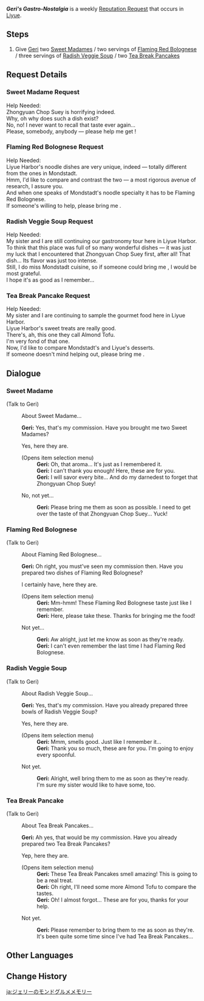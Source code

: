 {{Quest Infobox
|id            = 71709; 71710; 71711; 71712
|image         = Geri Icon.png
|type          = World
|group         = Request
|startLocation = [[Liyue Harbor]], [[Liyue]]
|region        = Liyue
|area          = Sea of Clouds
|subarea       = Liyue Harbor
|characters    = Geri; Traveler
|rep           = Liyue
}}
'''''Geri's Gastro-Nostalgia''''' is a weekly [[Reputation Request]] that occurs in [[Liyue]].

==Steps==
#Give [[Geri]] two [[Sweet Madame]]s / two servings of [[Flaming Red Bolognese]] / three servings of [[Radish Veggie Soup]] / two [[Tea Break Pancake]]s

==Request Details==
===Sweet Madame Request===
Help Needed:<br>
Zhongyuan Chop Suey is horrifying indeed.<br>
Why, oh why does such a dish exist?<br>
No, no! I never want to recall that taste ever again...<br>
Please, somebody, anybody &mdash; please help me get {{Color|buzzword|two Sweet Madames}}!

===Flaming Red Bolognese Request===
Help Needed:<br>
Liyue Harbor's noodle dishes are very unique, indeed &mdash; totally different from the ones in Mondstadt.<br>
Hmm, I'd like to compare and contrast the two &mdash; a most rigorous avenue of research, I assure you.<br>
And when one speaks of Mondstadt's noodle specialty it has to be Flaming Red Bolognese.<br>
If someone's willing to help, please bring me {{Color|buzzword|two servings of Flaming Red Bolognese}}.

===Radish Veggie Soup Request===
Help Needed:<br>
My sister and I are still continuing our gastronomy tour here in Liyue Harbor.<br>
To think that this place was full of so many wonderful dishes &mdash; it was just my luck that I encountered that Zhongyuan Chop Suey first, after all! That dish... Its flavor was just too intense.<br>
Still, I do miss Mondstadt cuisine, so if someone could bring me {{Color|buzzword|three bowls of Radish Veggie Soup}}, I would be most grateful.<br>
I hope it's as good as I remember...

===Tea Break Pancake Request===
Help Needed:<br>
My sister and I are continuing to sample the gourmet food here in Liyue Harbor.<br>
Liyue Harbor's sweet treats are really good.<br>
There's, ah, this one they call Almond Tofu.<br>
I'm very fond of that one.<br>
Now, I'd like to compare Mondstadt's and Liyue's desserts.<br>
If someone doesn't mind helping out, please bring me {{Color|buzzword|two servings of Tea Break Pancake}}.

==Dialogue==
{{Quest Description|[[Geri]] needs two [[Sweet Madame]]s / two servings of [[Flaming Red Bolognese]] / three bowls of [[Radish Veggie Soup]] / two [[Tea Break Pancake]]s.}}
===Sweet Madame===
{{Dialogue Start}}
;(Talk to Geri)
:{{DIcon|Quest}} About Sweet Madame...
:'''Geri:''' Yes, that's my commission. Have you brought me two Sweet Madames?
:{{DIcon|Quest}} Yes, here they are.
:;(Opens item selection menu)
::'''Geri:''' Oh, that aroma... It's just as I remembered it.
::'''Geri:''' I can't thank you enough! Here, these are for you.
::'''Geri:''' I will savor every bite... And do my darnedest to forget that Zhongyuan Chop Suey!
:{{DIcon}} No, not yet...
::'''Geri:''' Please bring me them as soon as possible. I need to get over the taste of that Zhongyuan Chop Suey... Yuck!
{{Dialogue End}}

===Flaming Red Bolognese===
{{Dialogue Start}}
;(Talk to Geri)
:{{DIcon|Quest}} About Flaming Red Bolognese...
:'''Geri:''' Oh right, you must've seen my commission then. Have you prepared two dishes of Flaming Red Bolognese?
:{{DIcon|Quest}} I certainly have, here they are.
:;(Opens item selection menu)
::'''Geri:''' Mm-hmm! These Flaming Red Bolognese taste just like I remember.
::'''Geri:''' Here, please take these. Thanks for bringing me the food!
:{{DIcon}} Not yet...
::'''Geri:''' Aw alright, just let me know as soon as they're ready.
::'''Geri:''' I can't even remember the last time I had Flaming Red Bolognese.
{{Dialogue End}}

===Radish Veggie Soup===
{{Dialogue Start}}
;(Talk to Geri)
:{{DIcon|Quest}} About Radish Veggie Soup...
:'''Geri:''' Yes, that's my commission. Have you already prepared three bowls of Radish Veggie Soup?
:{{DIcon|Quest}} Yes, here they are.
:;(Opens item selection menu)
::'''Geri:''' Mmm, smells good. Just like I remember it...
::'''Geri:''' Thank you so much, these are for you. I'm going to enjoy every spoonful.
:{{DIcon}} Not yet.
::'''Geri:''' Alright, well bring them to me as soon as they're ready. I'm sure my sister would like to have some, too.
{{Dialogue End}}

===Tea Break Pancake===
{{Dialogue Start}}
;(Talk to Geri)
:{{DIcon|Quest}} About Tea Break Pancakes...
:'''Geri:''' Ah yes, that would be my commission. Have you already prepared two Tea Break Pancakes?
:{{DIcon|Quest}} Yep, here they are.
:;(Opens item selection menu)
::'''Geri:''' These Tea Break Pancakes smell amazing! This is going to be a real treat.
::'''Geri:''' Oh right, I'll need some more Almond Tofu to compare the tastes.
::'''Geri:''' Oh! I almost forgot... These are for you, thanks for your help.
:{{DIcon}} Not yet.
::'''Geri:''' Please remember to bring them to me as soon as they're. It's been quite some time since I've had Tea Break Pancakes...
{{Dialogue End}}

==Other Languages==
{{Other Languages
|en      = Geri's Gastro-Nostalgia
|zhs     = 杰里的蒙德城美食回忆
|zhs_rm  = Jiélǐ de Méngdé-chéng Měishí Huíyì
|zht     = 傑里的蒙德城美食回憶
|zht_rm  = Jiélǐ de Méngdé-chéng Měishí Huíyì
|zh_tl   = Geri's Mondstadt City Gourmet Memories
|ja      = ジェリーのモンドグルメメモリー
|ja_rm   = Jerii no Mondo Gurume Memorii
|ja_tl   = Geri's Memory of Mondstadt Gourmets
|ko      = 게리의 추억의 몬드성 요리
|ko_rm   = Geri-ui Chueogui Mondeu-seong Yori
|ko_tl   = Geri's Remembrance Mondstadt Foods
|es      = Nostalgia gastronómica de Geri
|es_tl   = Geri's Gastronomic Nostalgia
|fr      = La nostalgie gastronomique de Geri
|fr_tl   = Gastronomic Nostalgia of Geri
|ru      = Мондштадтские деликатесы для Гери
|ru_tl   = Mondstadt Delicacies For Geri
|th      = ความทรงจำของอาหาร Mondstadt รสเลิศของ Geri
|th_rm   = 
|th_tl   = Geri's Memories of Fine Mondstadt Cuisine
|vi      = Ký ức mỹ thực Mondstadt của Geri
|vi_tl   = Geri's Mondstadt Gourmet Memories
|de      = Geris Erinnerungen an Mondstadts Leckerbissen
|de_tl   = Geri's Memories of Mondstadt's Treats
|id      = Kenangan Makanan Mondstadt Geri
|id_tl   = Geri's Mondstadt Foods Nostalgia
|pt      = Gastronostalgia de Geri de Mondstadt
|pt_tl   = Geri's Mondstadt Gastro-Nostalgia
|tr      = Geri'nin Lezzet Özlemi
|tr_tl   = 
|it      = La nostalgia gastronomica di Geri
|it_tl   = 
}}

==Change History==
{{Change History|1.1}}

[[ja:ジェリーのモンドグルメメモリー]]